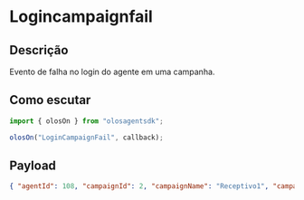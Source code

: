 # Logincampaignfail

## Descrição

Evento de falha no login do agente em uma campanha.

## Como escutar

```js copy
import { olosOn } from "olosagentsdk";

olosOn("LoginCampaignFail", callback);
```

## Payload

```json copy
{ "agentId": 108, "campaignId": 2, "campaignName": "Receptivo1", "campaignCode": "Campanha Receptiva 1" }
```
